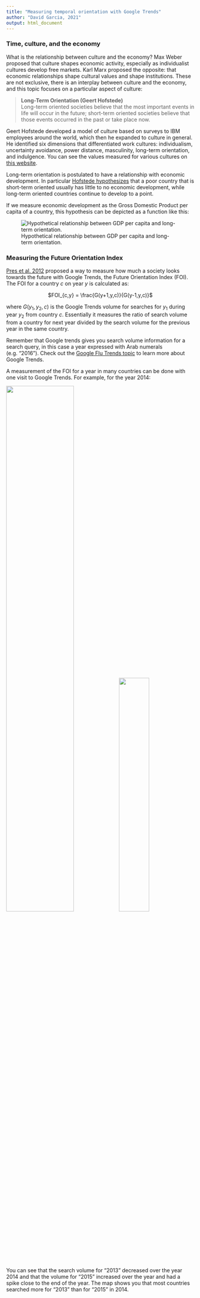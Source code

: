 ```yaml
---
title: "Measuring temporal orientation with Google Trends"
author: "David Garcia, 2021"
output: html_document
---
```


### Time, culture, and the economy

What is the relationship between culture and the economy? Max Weber proposed that culture shapes economic activity, especially as individualist cultures develop free markets. Karl Marx proposed the opposite: that economic relationships shape cultural values and shape institutions. These are not exclusive, there is an interplay between culture and the economy, and this topic focuses on a particular aspect of culture:

> **Long-Term Orientation (Geert Hofstede)**  
Long-term oriented societies believe that the most important events in life will occur in the future; short-term oriented societies believe that those events occurred in the past or take place now.

Geert Hofstede developed a model of culture based on surveys to IBM employees around the world, which then he expanded to culture in general. He identified six dimensions that differentiated work cultures:
individualism, uncertainty avoidance, power distance, masculinity, long-term orientation, and indulgence. You can see the values measured for various cultures on [this website](https://www.hofstede-insights.com/product/compare-countries/).

Long-term orientation is postulated to have a relationship with economic development. In particular [Hofstede hypothesizes](http://mchmielecki.pbworks.com/w/file/fetch/64591689/hofstede_dobre.pdf) that a poor country that is short-term oriented usually has little to no economic development, while long-term oriented countries continue to develop to a point. 

If we measure economic development as the Gross Domestic Product per capita of a country, this hypothesis can be depicted as a function like this:

![Hypothetical relationship between GDP per capita and long-term orientation.](FOIGDP.png)

### Measuring the Future Orientation Index

[Pres et al. 2012](https://www.nature.com/articles/srep00350) proposed a way to measure how much a society looks towards the future with Google Trends, the Future Orientation Index (FOI). The FOI for a country *c* on year *y* is calculated as:

<p align=center>
$FOI_{c,y} = \frac{G(y+1,y,c)}{G(y-1,y,c)}$
</p>

where $G(y_1,y_2,c)$ is the Google Trends volume for searches for $y_1$ during year $y_2$ from country $c$. Essentially it measures the ratio of search volume from a country for next year divided by the search volume for the previous year in the same country.

Remember that Google trends gives you search volume information for a search query, in this case a year expressed with Arab numerals (e.g. "2016"). Check out the [Google Flu Trends topic](https://dgarcia-eu.github.io/FoundationsOfCSS/01_Introduction/014_GoogleFluTrends/GoogleFluTrends) to learn more about Google Trends.

A measurement of the FOI for a year in many countries can be done with one visit to Google Trends. For example, for the year 2014:

![](FOI1.png){width=60%}![](FOI2.png){width=40%}

You can see that the search volume for "2013" decreased over the year 2014 and that the volume for "2015" increased over the year and had a spike close to the end of the year. The map shows you that most countries searched more for "2013" than for "2015" in 2014.
